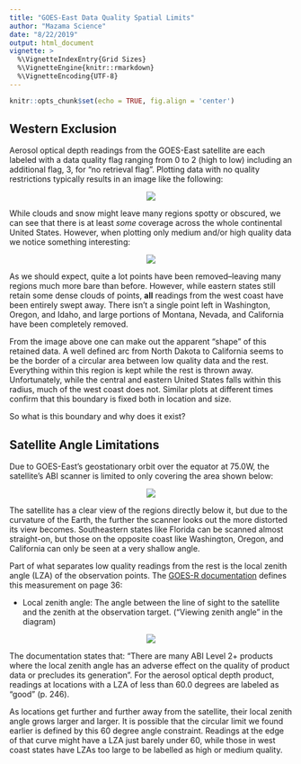 ```yaml
---
title: "GOES-East Data Quality Spatial Limits"
author: "Mazama Science"
date: "8/22/2019"
output: html_document
vignette: >
  %\VignetteIndexEntry{Grid Sizes}
  %\VignetteEngine{knitr::rmarkdown}
  %\VignetteEncoding{UTF-8}
---
```


```r
knitr::opts_chunk$set(echo = TRUE, fig.align = 'center')
```

## Western Exclusion

Aerosol optical depth readings from the GOES-East satellite are each labeled
with a data quality flag ranging from 0 to 2 (high to low) including an 
additional flag, 3, for "no retrieval flag". Plotting data with no quality 
restrictions typically results in an image like the following:

<center>

![](img/dqf_2.png)

</center>

While clouds and snow might leave many regions spotty or obscured, we can see 
that there is at least *some* coverage across the whole continental United 
States. However, when plotting only medium and/or high quality data we notice 
something interesting:

<center>

![](img/dqf_1.png)

</center>

As we should expect, quite a lot points have been removed--leaving many regions 
much more bare than before. However, while eastern states still 
retain some dense clouds of points, **all** readings from the west coast have 
been entirely swept away. There isn't a single point left in Washington, Oregon,
and Idaho, and large portions of Montana, Nevada, and California have been 
completely removed.

From the image above one can make out the apparent "shape" of this retained 
data. A well defined arc from North Dakota to California seems to be the border
of a circular area between low quality data and the rest. Everything within this
region is kept while the rest is thrown away. Unfortunately, while the central 
and eastern United States falls within this radius, much of the west coast does 
not. Similar plots at different times confirm that this boundary is fixed both 
in location and size.

So what is this boundary and why does it exist? 

## Satellite Angle Limitations

Due to GOES-East's geostationary orbit over the equator at 75.0W, the 
satellite's ABI scanner is limited to only covering the area shown below:

<center>

![](img/satelliteview.jpg)

</center>

The satellite has a clear view of the regions directly below it, but due to the
curvature of the Earth, the further the scanner looks out the more distorted its
view becomes. Southeastern states like Florida can be scanned almost 
straight-on, but those on the opposite coast like Washington, Oregon, and 
California can only be seen at a very shallow angle.

Part of what separates low quality readings from the rest is the local zenith 
angle (LZA) of the observation points. The 
[GOES-R documentation](https://www.goes-r.gov/products/docs/PUG-L2+-vol5.pdf) 
defines this measurement on page 36:

* Local zenith angle: The angle between the line of sight to the satellite and 
the zenith at the observation target. ("Viewing zenith angle" in the diagram)

<center>

![](img/vza-sza.gif)

</center>

The documentation states that: "There are many ABI Level 2+ products where the 
local zenith angle has an adverse effect on the quality of product data or 
precludes its generation". For the aerosol optical depth product, readings at 
locations with a LZA of less than 60.0 degrees are labeled as "good" (p. 246).

As locations get further and further away from the satellite, their local zenith
angle grows larger and larger. It is possible that the circular limit we found
earlier is defined by this 60 degree angle constraint. Readings at the edge of
that curve might have a LZA just barely under 60, while those in west coast
states have LZAs too large to be labelled as high or medium quality.
